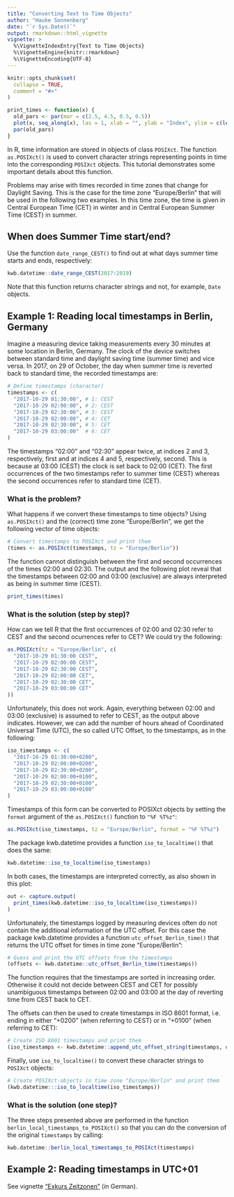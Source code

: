 ```yaml
---
title: "Converting Text to Time Objects"
author: "Hauke Sonnenberg"
date: "`r Sys.Date()`"
output: rmarkdown::html_vignette
vignette: >
  %\VignetteIndexEntry{Text to Time Objects}
  %\VignetteEngine{knitr::rmarkdown}
  %\VignetteEncoding{UTF-8}
---
```


```r
knitr::opts_chunk$set(
  collapse = TRUE,
  comment = "#>"
)

print_times <- function(x) {
  old_pars <- par(mar = c(2.5, 4.5, 0.5, 0.5))
  plot(x, seq_along(x), las = 1, xlab = "", ylab = "Index", ylim = c(length(x) + 0.4, 0.6))
  par(old_pars)
}
```

In R, time information are stored in objects of class `POSIXct`. The function
`as.POSIXct()` is used to convert character strings representing points in 
time into the corresponding `POSIXct` objects. This tutorial demonstrates
some important details about this function.

Problems may arise with times recorded in time zones that change for Daylight
Saving. This is the case for the time zone "Europe/Berlin" that will be used
in the following two examples. In this time zone, the time is given in 
Central European Time (CET) in winter and in Central European Summer Time (CEST)
in summer. 

## When does Summer Time start/end?

Use the function `date_range_CEST()` to find out at what days summer time starts
and ends, respectively:

```r
kwb.datetime::date_range_CEST(2017:2019)
```
Note that this function returns character strings and not, for example, `Date`
objects.

## Example 1: Reading local timestamps in Berlin, Germany

Imagine a measuring device taking measurements every 30 minutes at some location
in Berlin, Germany. The clock of the device switches between standard time and
daylight saving time (summer time) and vice versa. In 2017, on 29 of October,
the day when summer time is reverted back to standard time, the recorded
timestamps are:

```r
# Define timestamps (character)
timestamps <- c(
  "2017-10-29 01:30:00", # 1: CEST
  "2017-10-29 02:00:00", # 2: CEST
  "2017-10-29 02:30:00", # 3: CEST
  "2017-10-29 02:00:00", # 4: CET
  "2017-10-29 02:30:00", # 5: CET
  "2017-10-29 03:00:00"  # 6: CET
)
```

The timestamps "02:00" and "02:30" appear twice, at indices 2 and 3,
respectively, first and at indices 4 and 5, respectively, second. This is
because at 03:00 (CEST) the clock is set back to 02:00 (CET). The first
occurrences of the two timestamps refer to summer time (CEST) whereas the second
occurrences refer to standard time (CET).

### What is the problem?

What happens if we convert these timestamps to time objects? Using 
`as.POSIXct()` and the (correct) time zone "Europe/Berlin", we get the following
vector of time objects:

```r
# Convert timestamps to POSIXct and print them
(times <- as.POSIXct(timestamps, tz = "Europe/Berlin"))
``` 
The function cannot distinguish between the first and second occurrences of the
times 02:00 and  02:30. The output and the following plot reveal that the
timestamps between 02:00 and 03:00 (exclusive) are always interpreted as being
in summer time (CEST).

```r
print_times(times)
```

### What is the solution (step by step)?

How can we tell R that the first occurrences of 02:00 and 02:30 refer to CEST
and the second ocurrences refer to CET? We could try the following:

```r
as.POSIXct(tz = "Europe/Berlin", c(
  "2017-10-29 01:30:00 CEST",
  "2017-10-29 02:00:00 CEST",
  "2017-10-29 02:30:00 CEST",
  "2017-10-29 02:00:00 CET",
  "2017-10-29 02:30:00 CET",
  "2017-10-29 03:00:00 CET"
))
```

Unfortunately, this does not work. Again, everything between 02:00 and 03:00
(exclusive) is assumed to refer to CEST, as the output above indicates. However,
we can add the number of hours ahead of Coordinated Universal Time (UTC), the so
called UTC Offset, to the timestamps, as in the following:

```r
iso_timestamps <- c(
  "2017-10-29 01:30:00+0200",
  "2017-10-29 02:00:00+0200",
  "2017-10-29 02:30:00+0200",
  "2017-10-29 02:00:00+0100",
  "2017-10-29 02:30:00+0100",
  "2017-10-29 03:00:00+0100"
)
```

Timestamps of this form can be converted to POSIXct objects by setting the 
`format` argument of the `as.POSIXct()` function to `"%F %T%z"`:

```r
as.POSIXct(iso_timestamps, tz = "Europe/Berlin", format = "%F %T%z")
```

The package kwb.datetime provides a function `iso_to_localtime()` that does
the same:

```r
kwb.datetime::iso_to_localtime(iso_timestamps)
```

In both cases, the timestamps are interpreted correctly, as also shown in this 
plot:

```r
out <- capture.output(
  print_times(kwb.datetime::iso_to_localtime(iso_timestamps))
)
```

Unfortunately, the timestamps logged by measuring devices often do not contain
the additional information of the UTC offset. For this case the package
kwb.datetime provides a function `utc_offset_Berlin_time()` that returns the
UTC offset for times in time zone "Europe/Berlin":

```r
# Guess and print the UTC offsets from the timestamps
(offsets <- kwb.datetime::utc_offset_Berlin_time(timestamps))
```

The function requires that the timestamps are sorted in increasing order. 
Otherwise it could not decide between CEST and CET for possibly unambiguous 
timestamps between 02:00 and 03:00 at the day of reverting time from CEST back
to CET.

The offsets can then be used to create timestamps in ISO 8601 format, i.e.
ending in either "+0200" (when referring to CEST) or in "+0100" (when referring
to CET):

```r
# Create ISO 8601 timestamps and print them
(iso_timestamps <- kwb.datetime::append_utc_offset_string(timestamps, offsets))
```

Finally, use `iso_to_localtime()` to convert these character strings to 
`POSIXct` objects:

```r
# Create POSIXct-objects in time zone "Europe/Berlin" and print them
(kwb.datetime:::iso_to_localtime(iso_timestamps))
```

### What is the solution (one step)?

The three steps presented above are performed in the function
`berlin_local_timestamps_to_POSIXct()` so that you can do the conversion of the
original `timestamps` by calling:

```r
kwb.datetime::berlin_local_timestamps_to_POSIXct(timestamps)
```

## Example 2: Reading timestamps in UTC+01

See vignette ["Exkurs Zeitzonen"](timezones.html) (in German).